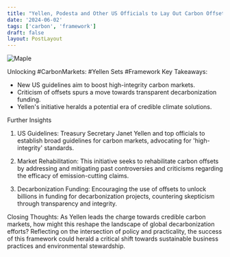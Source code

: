 ```yaml
---
title: "Yellen, Podesta and Other US Officials to Lay Out Carbon Offsets Framework . "
date: '2024-06-02'
tags: ['carbon', 'framework']
draft: false
layout: PostLayout
---
```


<div className="flex justify-center">
<div className="my-1 w-full px-2 xl:my-1 xl:w-1/2 xl:px-2">
    <img src="https://willpolesa.pythonanywhere.com/static/podcast_thumbnails/thumbnail_recQ2JciDhGfcxMVZ.jpg" alt="Maple" className="mx-auto h-58 w-auto" />
</div>
</div>

Unlocking #CarbonMarkets: #Yellen Sets #Framework
Key Takeaways:
- New US guidelines aim to boost high-integrity carbon markets.
- Criticism of offsets spurs a move towards transparent decarbonization funding.
- Yellen's initiative heralds a potential era of credible climate solutions.

Further Insights
1. US Guidelines:
Treasury Secretary Janet Yellen and top officials to establish broad guidelines for carbon markets, advocating for 'high-integrity' standards.

2. Market Rehabilitation:
This initiative seeks to rehabilitate carbon offsets by addressing and mitigating past controversies and criticisms regarding the efficacy of emission-cutting claims.

3. Decarbonization Funding:
Encouraging the use of offsets to unlock billions in funding for decarbonization projects, countering skepticism through transparency and integrity.

Closing Thoughts:
As Yellen leads the charge towards credible carbon markets, how might this reshape the landscape of global decarbonization efforts? Reflecting on the intersection of policy and practicality, the success of this framework could herald a critical shift towards sustainable business practices and environmental stewardship.
